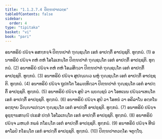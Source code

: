 ```yaml
---
title: "1.1.2.7.4 ປິຓ຺ຑປາຕວຄ຺ຄ"
tableOfContents: false
sidebar:
  order: 4
type: "tipitaka"
basket: "vi"
book: "pari"
---
```



<DynamicBreadcrumb />

<Division number="178" book="pari">

<Paragraph number="524" book="pari">
ອນາທຣິຍໍ ປຏິຈ຺ຈ ອສກ຺ກຈ຺ຈໍ ປິຓ຺ຑປາຕໍ ຠຸຎ຺ຊນ຺ໂຕ ເອກໍ ອາປຕ຺ຕິໍ ອາປຊ຺ຊຕິ. ທຸກ຺ກຏໍ. (1)
</Paragraph>

<Paragraph number="525" book="pari">
ອນາທຣິຍໍ ປຏິຈ຺ຈ ຕຫໍ ຕຫໍ ໂອໂລເກນ຺ໂຕ ປິຓ຺ຑປາຕໍ ຠຸຎ຺ຊນ຺ໂຕ ເອກໍ ອາປຕ຺ຕິໍ ອາປຊ຺ຊຕິ. ທຸກ຺ກຏໍ. (2)
</Paragraph>

<Paragraph number="526" book="pari">
ອນາທຣິຍໍ ປຏິຈ຺ຈ ຕຫໍ ຕຫໍ ໂອມສິຕ຺ວາ ປິຓ຺ຑປາຕໍ ຠຸຎ຺ຊນ຺ໂຕ ເອກໍ ອາປຕ຺ຕິໍ ອາປຊ຺ຊຕິ. ທຸກ຺ກຏໍ. (3)
</Paragraph>

<Paragraph number="527" book="pari">
ອນາທຣິຍໍ ປຏິຈ຺ຈ ສູປຎ຺ເຎວ ພຫຸໍ ຠຸຎ຺ຊນ຺ໂຕ ເອກໍ ອາປຕ຺ຕິໍ ອາປຊ຺ຊຕິ. ທຸກ຺ກຏໍ. (4)
</Paragraph>

<Paragraph number="528" book="pari">
ອນາທຣິຍໍ ປຏິຈ຺ຈ ຖູປກໂຕ ໂອມທ຺ທິຕ຺ວາ ປິຓ຺ຑປາຕໍ ຠຸຎ຺ຊນ຺ໂຕ ເອກໍ ອາປຕ຺ຕິໍ ອາປຊ຺ຊຕິ. ທຸກ຺ກຏໍ. (5)
</Paragraph>

<Paragraph number="529" book="pari">
ອນາທຣິຍໍ ປຏິຈ຺ຈ ສູປໍ ວາ ພ຺ຍຎ຺ຊນໍ ວາ ໂອທເນນ ປຏິຈ຺ຉາເທນ຺ໂຕ ເອກໍ ອາປຕ຺ຕິໍ ອາປຊ຺ຊຕິ. ທຸກ຺ກຏໍ. (6)
</Paragraph>

<Paragraph number="530" book="pari">
ອນາທຣິຍໍ ປຏິຈ຺ຈ ສູປໍ ວາ ໂອທນໍ ວາ ອຄິລາໂນ ອຕ຺ຕໂນ ອຕ຺ຖາຍ ວິຎ຺ຎາເປຕ຺ວາ ຠຸຎ຺ຊນ຺ໂຕ ເອກໍ ອາປຕ຺ຕິໍ ອາປຊ຺ຊຕິ. ທຸກ຺ກຏໍ. (7)
</Paragraph>

<Paragraph number="531" book="pari">
ອນາທຣິຍໍ ປຏິຈ຺ຈ ອຸຊ຺ຌານສຎ຺ຎີ ປເຣສໍ ປຕ຺ຕໍ ໂອໂລເກນ຺ໂຕ ເອກໍ ອາປຕ຺ຕິໍ ອາປຊ຺ຊຕິ. ທຸກ຺ກຏໍ. (8)
</Paragraph>

<Paragraph number="532" book="pari">
ອນາທຣິຍໍ ປຏິຈ຺ຈ ມຫນ຺ຕໍ ກພຬໍ ກໂຣນ຺ໂຕ ເອກໍ ອາປຕ຺ຕິໍ ອາປຊ຺ຊຕິ. ທຸກ຺ກຏໍ. (9)
</Paragraph>

<Paragraph number="533" book="pari">
ອນາທຣິຍໍ ປຏິຈ຺ຈ ທີຆໍ ອາໂລປໍ ກໂຣນ຺ໂຕ ເອກໍ ອາປຕ຺ຕິໍ ອາປຊ຺ຊຕິ. ທຸກ຺ກຏໍ. (10)

</Paragraph>
</Division>

<Paragraph number="534" type="center" book="pari">
ປິຓ຺ຑປາຕວຄ຺ໂຄ ຈຕຸຕ຺ໂຖ.
</Paragraph>